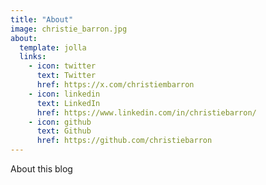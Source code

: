 ```yaml
---
title: "About"
image: christie_barron.jpg
about:
  template: jolla
  links:
    - icon: twitter
      text: Twitter
      href: https://x.com/christiembarron
    - icon: linkedin
      text: LinkedIn
      href: https://www.linkedin.com/in/christiebarron/
    - icon: github
      text: Github
      href: https://github.com/christiebarron
---
```


About this blog